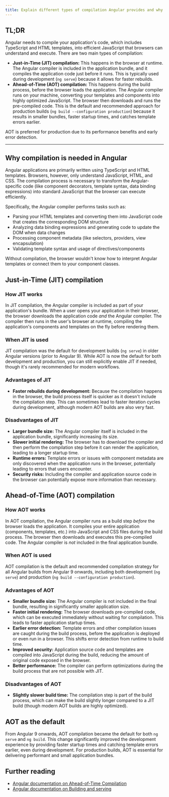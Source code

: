 ```yaml
---
title: Explain different types of compilation Angular provides and why is the need for it.
---
```


## TL;DR

Angular needs to compile your application's code, which includes TypeScript and HTML templates, into efficient JavaScript that browsers can understand and execute. There are two main types of compilation:

- **Just-in-Time (JIT) compilation:** This happens in the browser at runtime. The Angular compiler is included in the application bundle, and it compiles the application code just before it runs. This is typically used during development (`ng serve`) because it allows for faster rebuilds.
- **Ahead-of-Time (AOT) compilation:** This happens during the build process, before the browser loads the application. The Angular compiler runs on your machine, converting your templates and components into highly optimized JavaScript. The browser then downloads and runs the pre-compiled code. This is the default and recommended approach for production builds (`ng build --configuration production`) because it results in smaller bundles, faster startup times, and catches template errors earlier.

AOT is preferred for production due to its performance benefits and early error detection.

---

## Why compilation is needed in Angular

Angular applications are primarily written using TypeScript and HTML templates. Browsers, however, only understand JavaScript, HTML, and CSS. The compilation process is necessary to transform the Angular-specific code (like component decorators, template syntax, data binding expressions) into standard JavaScript that the browser can execute efficiently.

Specifically, the Angular compiler performs tasks such as:

- Parsing your HTML templates and converting them into JavaScript code that creates the corresponding DOM structure
- Analyzing data binding expressions and generating code to update the DOM when data changes
- Processing component metadata (like selectors, providers, view encapsulation)
- Validating template syntax and usage of directives/components

Without compilation, the browser wouldn't know how to interpret Angular templates or connect them to your component classes.

## Just-in-Time (JIT) compilation

### How JIT works

In JIT compilation, the Angular compiler is included as part of your application's bundle. When a user opens your application in their browser, the browser downloads the application code _and_ the Angular compiler. The compiler then runs in the user's browser at runtime, compiling the application's components and templates on the fly before rendering them.

### When JIT is used

JIT compilation was the default for development builds (`ng serve`) in older Angular versions (prior to Angular 9). While AOT is now the default for both development and production, you can still explicitly enable JIT if needed, though it's rarely recommended for modern workflows.

### Advantages of JIT

- **Faster rebuilds during development:** Because the compilation happens in the browser, the build process itself is quicker as it doesn't include the compilation step. This can sometimes lead to faster iteration cycles during development, although modern AOT builds are also very fast.

### Disadvantages of JIT

- **Larger bundle size:** The Angular compiler itself is included in the application bundle, significantly increasing its size.
- **Slower initial rendering:** The browser has to download the compiler and then perform the compilation step before it can render the application, leading to a longer startup time.
- **Runtime errors:** Template errors or issues with component metadata are only discovered when the application runs in the browser, potentially leading to errors that users encounter.
- **Security risks:** Including the compiler and application source code in the browser can potentially expose more information than necessary.

## Ahead-of-Time (AOT) compilation

### How AOT works

In AOT compilation, the Angular compiler runs as a build step _before_ the browser loads the application. It compiles your entire application (components, templates, etc.) into JavaScript and CSS files during the build process. The browser then downloads and executes this pre-compiled code. The Angular compiler is _not_ included in the final application bundle.

### When AOT is used

AOT compilation is the default and recommended compilation strategy for all Angular builds from Angular 9 onwards, including both development (`ng serve`) and production (`ng build --configuration production`).

### Advantages of AOT

- **Smaller bundle size:** The Angular compiler is not included in the final bundle, resulting in significantly smaller application size.
- **Faster initial rendering:** The browser downloads pre-compiled code, which can be executed immediately without waiting for compilation. This leads to faster application startup times.
- **Earlier error detection:** Template errors and other compilation issues are caught during the build process, before the application is deployed or even run in a browser. This shifts error detection from runtime to build time.
- **Improved security:** Application source code and templates are compiled into JavaScript during the build, reducing the amount of original code exposed in the browser.
- **Better performance:** The compiler can perform optimizations during the build process that are not possible with JIT.

### Disadvantages of AOT

- **Slightly slower build time:** The compilation step is part of the build process, which can make the build slightly longer compared to a JIT build (though modern AOT builds are highly optimized).

## AOT as the default

From Angular 9 onwards, AOT compilation became the default for both `ng serve` and `ng build`. This change significantly improved the development experience by providing faster startup times and catching template errors earlier, even during development. For production builds, AOT is essential for delivering performant and small application bundles.

## Further reading

- [Angular documentation on Ahead-of-Time Compilation](https://angular.dev/tools/cli/aot-compiler)
- [Angular documentation on Building and serving](https://angular.dev/tools/cli/build)
